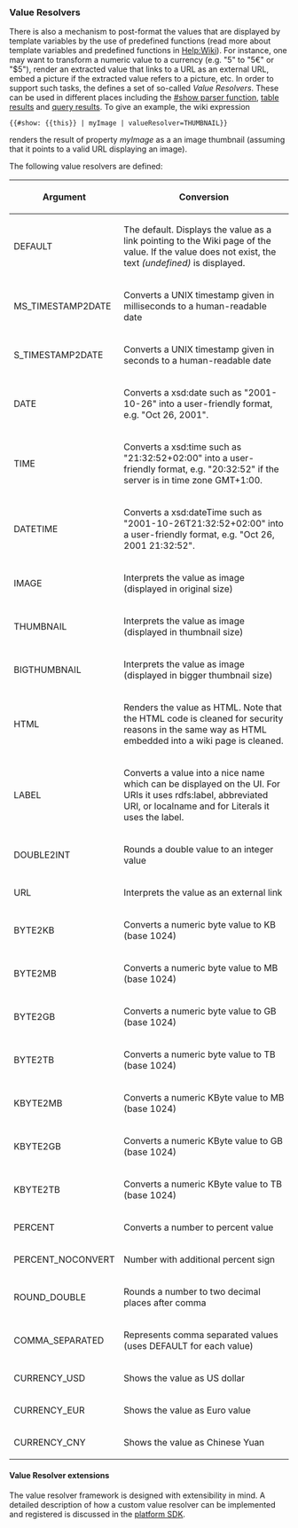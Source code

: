 === Value Resolvers ===
There is also a mechanism to post-format the values that are displayed by template variables by the use of predefined functions (read more about template variables and predefined functions in [[Help:Wiki | Help:Wiki]]). For instance, one may want to transform a numeric value to a currency (e.g. "5" to "5€" or "$5"), render an extracted value that links to a URL as an external URL, embed a picture if the extracted value refers to a picture, etc. In order to support such tasks, the {{PRODUCT}} defines a set of so-called ''Value Resolvers''. These can be used in different places including the [[Help:AdvancedWikiSyntax| <nowiki>#</nowiki>show parser function]], [[Help:TableResult| table results]] and [[Help:QueryResult| query results]]. To give an example, the wiki expression

<source>{{#show: {{this}} | myImage | valueResolver=THUMBNAIL}}</source>

renders the result of property ''myImage'' as a an image thumbnail (assuming that it points to a valid URL displaying an image). 

The following value resolvers are defined:


{| class="sortable wikitable" 
|-
! Argument
! Conversion
|-
| DEFAULT 
| The default. Displays the value as a link pointing to the Wiki page of the value. If the value does not exist, the text ''(undefined)'' is displayed.
|-
| MS_TIMESTAMP2DATE 
| Converts a UNIX timestamp given in milliseconds to a human-readable date
|-
| S_TIMESTAMP2DATE 
| Converts a UNIX timestamp given in seconds to a human-readable date
|-
| DATE
| Converts a xsd:date such as "2001-10-26" into a user-friendly format, e.g. "Oct 26, 2001".
|-
| TIME
| Converts a xsd:time such as "21:32:52+02:00" into a user-friendly format, e.g. "20:32:52" if the server is in time zone GMT+1:00.
|-
| DATETIME
| Converts a xsd:dateTime such as "2001-10-26T21:32:52+02:00" into a user-friendly format, e.g. "Oct 26, 2001 21:32:52".
|-
| IMAGE 
| Interprets the value as image (displayed in original size)
|-
| THUMBNAIL || Interprets the value as image (displayed in thumbnail size)
|- 
| BIGTHUMBNAIL || Interprets the value as image (displayed in bigger thumbnail size)
|- 
| HTML || Renders the value as HTML. Note that the HTML code is cleaned for security reasons in the same way as HTML embedded into a wiki page is cleaned.
|- 
| LABEL || Converts a value into a nice name which can be displayed on the UI. For URIs it uses rdfs:label, abbreviated URI, or localname and for Literals it uses the label.
|- 
| DOUBLE2INT || Rounds a double value to an integer value
|-
| URL || Interprets the value as an external link
|-
| BYTE2KB || Converts a numeric byte value to KB (base 1024)
|-
| BYTE2MB || Converts a numeric byte value to MB (base 1024)
|-
| BYTE2GB || Converts a numeric byte value to GB (base 1024)
|-
| BYTE2TB || Converts a numeric byte value to TB (base 1024)
|-
| KBYTE2MB || Converts a numeric KByte value to MB (base 1024)
|-
| KBYTE2GB || Converts a numeric KByte value to GB (base 1024)
|-
| KBYTE2TB || Converts a numeric KByte value to TB (base 1024)
|-
| PERCENT || Converts a number to percent value
|-
| PERCENT_NOCONVERT || Number with additional percent sign
|-
| ROUND_DOUBLE || Rounds a number to two decimal places after comma
|-
| COMMA_SEPARATED || Represents comma separated values (uses DEFAULT for each value)
|-
| CURRENCY_USD || Shows the value as US dollar
|-
| CURRENCY_EUR || Shows the value as Euro value
|-
| CURRENCY_CNY || Shows the value as Chinese Yuan
|}

==== Value Resolver extensions ====

The value resolver framework is designed with extensibility in mind. A detailed description of how a custom value resolver can be implemented and registered is discussed in the [[Help:ValueResolverExtensions| platform SDK]].